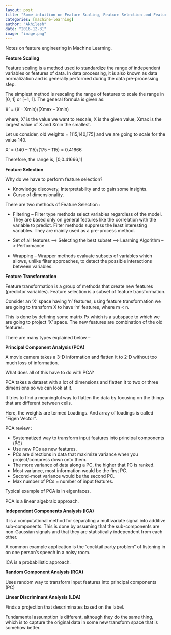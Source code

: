 ```yaml
---
layout: post
title: "Some intuition on Feature Scaling, Feature Selection and Feature Transformation"
categories: [machine-learning]
author: "Akhilesh"
date: "2016-12-31"
image: "image.png"
---
```


Notes on feature engineering in Machine Learning.

**Feature Scaling**

Feature scaling is a method used to standardize the range of independent variables or features of data. In data processing, it is also known as data normalization and is generally performed during the data pre-processing step.

The simplest method is rescaling the range of features to scale the range in [0, 1] or [−1, 1]. The general formula is given as:

X’ = (X – Xmin)/(Xmax – Xmin)

where, X’ is the value we want to rescale, X is the given value, Xmax is the largest value of X and Xmin the smallest.

Let us consider, old weights = [115,140,175] and we are going to scale for the value 140.

X’ = (140 – 115)/(175 – 115) = 0.41666

Therefore, the range is, [0,0.41666,1]

**Feature Selection**

Why do we have to perform feature selection?

- Knowledge discovery, Interpretability and to gain some insights.
- Curse of dimensionality.

There are two methods of Feature Selection :

- Filtering – Filter type methods select variables regardless of the model. They are based only on general features like the correlation with the variable to predict. Filter methods suppress the least interesting variables. They are mainly used as a pre-process method.

- Set of all features --> Selecting the best subset --> Learning Algorithm --> Performance

- Wrapping – Wrapper methods evaluate subsets of variables which allows, unlike filter approaches, to detect the possible interactions between variables.

**Feature Transformation**

Feature transformation is a group of methods that create new features (predictor variables). Feature selection is a subset of feature transformation.

Consider an ‘X’ space having ‘n’ features, using feature transformation we are going to transform X to have ‘m’ features, where m < n.

This is done by defining some matrix Px which is a subspace to which we are going to project ‘X’ space. The new features are combination of the old features.

There are many types explained below –

**Principal Component Analysis (PCA)**

A movie camera takes a 3-D information and flatten it to 2-D without too much loss of information.

What does all of this have to do with PCA?

PCA takes a dataset with a lot of dimensions and flatten it to two or three dimensions so we can look at it.

It tries to find a meaningful way to flatten the data by focusing on the things that are different between cells.

Here, the weights are termed Loadings. And array of loadings is called “Eigen Vector”.

PCA review :

- Systematized way to transform input features into principal components (PC)
- Use new PCs as new features.
- PCs are directions in data that maximize variance when you project/compress down onto them.
- The more variance of data along a PC, the higher that PC is ranked.
- Most variance, most information would be the first PC.
- Second-most variance would be the second PC.
- Max number of PCs = number of input features.

Typical example of PCA is in eigenfaces.

PCA is a linear algebraic approach.

**Independent Components Analysis (ICA)**

It  is a computational method for separating a multivariate signal into additive sub-components. This is done by assuming that the sub-components are non-Gaussian signals and that they are statistically independent from each other.

A common example application is the “cocktail party problem” of listening in on one person’s speech in a noisy room.

ICA is a probabilistic approach.

**Random Component Analysis (RCA)**

Uses random way to transform input features into principal components (PC)

**Linear Discriminant Analysis (LDA)**

Finds a projection that descriminates based on the label.


Fundamental assumption is different, although they do the same thing, which is to capture the original data in some new transform space that is somehow better. 

